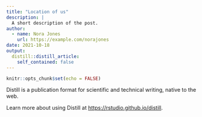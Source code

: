 ```yaml
---
title: "Location of us"
description: |
  A short description of the post.
author:
  - name: Nora Jones
    url: https://example.com/norajones
date: 2021-10-18
output:
  distill::distill_article:
    self_contained: false
---
```



```r
knitr::opts_chunk$set(echo = FALSE)
```

Distill is a publication format for scientific and technical writing, native to the web.

Learn more about using Distill at <https://rstudio.github.io/distill>.


